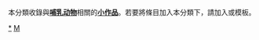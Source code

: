{{Catnav|頁面分類|自然科学|自然|生命|生物分類樹|真核生物|动物|脊索動物門|脊椎動物亞門|哺乳類}}
{{hiddencat}}
本分類收錄與'''[[哺乳动物|哺乳动物]]'''相關的'''[[Wikipedia:小作品|小作品]]'''。若要將條目加入本分類下，請加入'''{{tl|Mammal-stub}}'''或'''{{tl|哺乳類小作品}}'''模板。

[[Category:哺乳類|*]]
[[Category:脊椎动物小作品|M]]